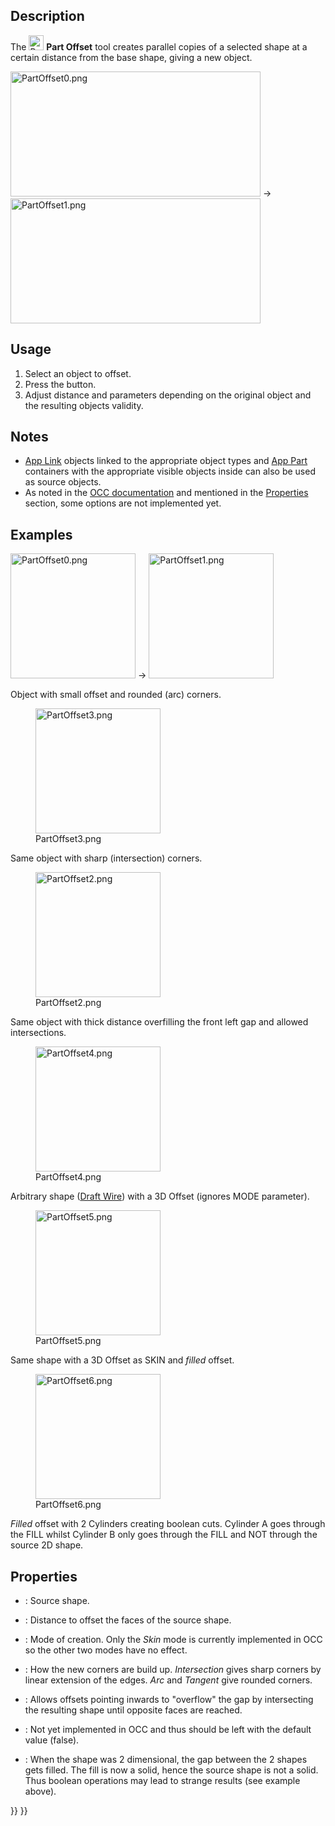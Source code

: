 <languages/>

<div class="mw-translate-fuzzy">
{{Docnav
|[[Part_CompOffsetTools|CompOffsetTools]]
|[[Part_Offset2D|2D Offset]]
|[[Part_Workbench|Part]]
|IconL=Part_CompOffsetTools.png
|IconC=Workbench_Part.svg
|IconR=Part_Offset2D.svg
}}
</div>

<div class="mw-translate-fuzzy">
{{GuiCommand/cs|Name=Part Offset|Name/cs=Part Offset|MenuLocation=Part → Offset||Workbenches=[[Part_Workbench/cs|Part]], Complet|SeeAlso=[[Part_Thickness/cs|Thickness]]}}
</div>

<div lang="en" dir="ltr" class="mw-content-ltr">
==Description==
</div>

<div lang="en" dir="ltr" class="mw-content-ltr">
The [[Image:Part_Offset.svg|24px]] '''Part Offset''' tool creates parallel copies of a selected shape at a certain distance from the base shape, giving a new object.
</div>

[[Image:PartOffset0.png|400x200px]]  →  [[Image:PartOffset1.png|400x200px]]

<div lang="en" dir="ltr" class="mw-content-ltr">
==Usage==
</div>

<div lang="en" dir="ltr" class="mw-content-ltr">
# Select an object to offset.
# Press the {{Button|[[Image:Part_Offset.svg|16px]] [[Part_Offset|3D Offset]]}} button.
# Adjust distance and parameters depending on the original object and the resulting objects validity.
</div>

<div lang="en" dir="ltr" class="mw-content-ltr">
==Notes==
</div>

<div lang="en" dir="ltr" class="mw-content-ltr">
* [[App_Link|App Link]] objects linked to the appropriate object types and [[App_Part|App Part]] containers with the appropriate visible objects inside can also be used as source objects. {{Version|0.20}}
* As noted in the [https://dev.opencascade.org/doc/refman/html/class_b_rep_offset_a_p_i___make_offset_shape.html#a173d06428d1cdeea1c4f38fd6f80043c OCC documentation] and mentioned in the [[#Properties|Properties]] section, some options are not implemented yet.
</div>

<div lang="en" dir="ltr" class="mw-content-ltr">
==Examples==
</div>

[[Image:PartOffset0.png|x200px]]  →  [[Image:PartOffset1.png|x200px]]

<div lang="en" dir="ltr" class="mw-content-ltr">
Object with small offset and rounded (arc) corners.
</div>

[[Image:PartOffset3.png|x200px]] 

<div lang="en" dir="ltr" class="mw-content-ltr">
Same object with sharp (intersection) corners.
</div>

[[Image:PartOffset2.png|x200px]] 

<div lang="en" dir="ltr" class="mw-content-ltr">
Same object with thick distance overfilling the front left gap and allowed intersections.
</div>

[[Image:PartOffset4.png|x200px]] 

<div lang="en" dir="ltr" class="mw-content-ltr">
Arbitrary shape ([[Draft_Wire|Draft Wire]]) with a 3D Offset (ignores MODE parameter).
</div>

[[Image:PartOffset5.png|x200px]] 

<div lang="en" dir="ltr" class="mw-content-ltr">
Same shape with a 3D Offset as SKIN and ''filled'' offset.
</div>

[[Image:PartOffset6.png|x200px]] 

<div lang="en" dir="ltr" class="mw-content-ltr">
''Filled'' offset with 2 Cylinders creating boolean cuts. Cylinder A goes through the FILL whilst Cylinder B only goes through the FILL and NOT through the source 2D shape.
</div>

<div lang="en" dir="ltr" class="mw-content-ltr">
==Properties==
</div> 

<div lang="en" dir="ltr" class="mw-content-ltr">
{{Properties_Title|Offset}}
</div>

<div lang="en" dir="ltr" class="mw-content-ltr">
* {{PropertyData|Source}}: Source shape.
* {{PropertyData|Value}}: Distance to offset the faces of the source shape.
* {{PropertyData|Mode}}: Mode of creation. Only the ''Skin'' mode is currently implemented in OCC so the other two modes have no effect.
* {{PropertyData|Join}}: How the new corners are build up. ''Intersection'' gives sharp corners by linear extension of the edges. ''Arc'' and ''Tangent'' give rounded corners.
</div>

<div lang="en" dir="ltr" class="mw-content-ltr">
* {{PropertyData|Intersection}}: Allows offsets pointing inwards to "overflow" the gap by intersecting the resulting shape until opposite faces are reached. 
* {{PropertyData|Self Intersection}}: Not yet implemented in OCC and thus should be left with the default value (false).
* {{PropertyData|Fill Offset}}: When the shape was 2 dimensional, the gap between the 2 shapes gets filled. The fill is now a solid, hence the source shape is not a solid. Thus boolean operations may lead to strange results (see example above).
</div>


<div lang="en" dir="ltr" class="mw-content-ltr">
{{Docnav
|[[Part_CrossSections|CrossSections]]
|[[Part_Offset2D|Offset2D]]
|[[Part_Workbench|Part]]
|IconL=Part_CrossSections.svg
|IconR=Part_Offset2D.svg
|IconC=Workbench_Part.svg
}}
</div>

{{Part_Tools_navi{{#translation:}}}}
{{Userdocnavi{{#translation:}}}}